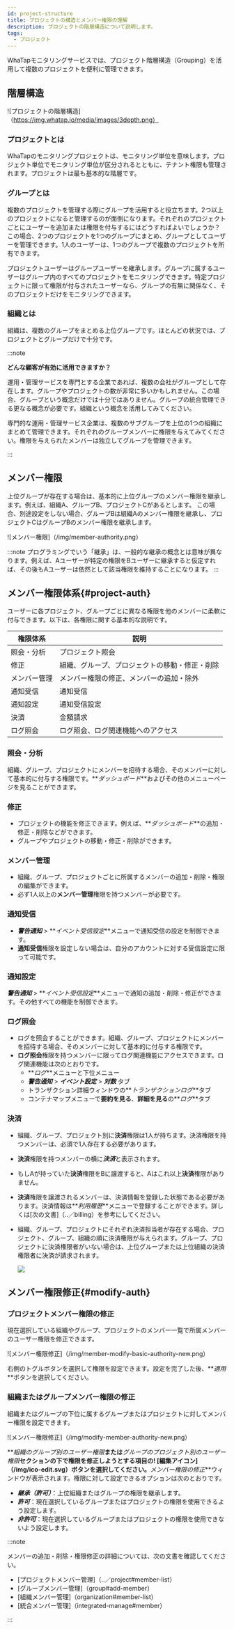 ```yaml
---
id: project-structure
title: プロジェクトの構造とメンバー権限の理解
description: プロジェクトの階層構造について説明します。
tags:
  - プロジェクト
---
```


WhaTapモニタリングサービスでは、プロジェクト階層構造（Grouping）を活用して複数のプロジェクトを便利に管理できます。

## 階層構造

![プロジェクトの階層構造]（https://img.whatap.io/media/images/3depth.png）

### プロジェクトとは

WhaTapのモニタリングプロジェクトは、モニタリング単位を意味します。プロジェクト単位でモニタリング単位が区分されるとともに、テナント権限も管理されます。プロジェクトは最も基本的な階層です。

### グループとは

複数のプロジェクトを管理する際にグループを活用すると役立ちます。2つ以上のプロジェクトになると管理するのが面倒になります。それぞれのプロジェクトごとにユーザーを追加または権限を付与するにはどうすればよいでしょうか？ この場合、2つのプロジェクトを1つのグループにまとめ、グループとしてユーザーを管理できます。1人のユーザーは、1つのグループで複数のプロジェクトを所有できます。

プロジェクトユーザーはグループユーザーを継承します。グループに属するユーザーはグループ内のすべてのプロジェクトをモニタリングできます。特定プロジェクトに限って権限が付与されたユーザーなら、グループの有無に関係なく、そのプロジェクトだけをモニタリングできます。

### 組織とは

組織は、複数のグループをまとめる上位グループです。ほとんどの状況では、プロジェクトとグループだけで十分です。

:::note 

**どんな顧客が有効に活用できますか？**

運用・管理サービスを専門とする企業であれば、複数の会社がグループとして存在します。グループやプロジェクトの数が非常に多いかもしれません。この場合、グループという概念だけでは十分ではありません。グループの統合管理できる更なる概念が必要です。組織という概念を活用してみてください。

専門的な運用・管理サービス企業は、複数のサブグループを上位の1つの組織にまとめて管理できます。それぞれのグループメンバーに権限を与えてみてください。権限を与えられたメンバーは独立してグループを管理できます。

:::

## メンバー権限

上位グループが存在する場合は、基本的に上位グループのメンバー権限を継承します。例えば、組織A、グループB、プロジェクトCがあるとします。 この場合、別途設定をしない場合、グループBは組織Aのメンバー権限を継承し、プロジェクトCはグループBのメンバー権限を継承します。

![メンバー権限]（/img/member-authority.png）

:::note
プログラミングでいう「継承」は、一般的な継承の概念とは意味が異なります。例えば、Aユーザーが特定の権限をBユーザーに継承すると仮定すれば、その後もAユーザーは依然として該当権限を維持することになります。
:::

## メンバー権限体系{#project-auth}

ユーザーに各プロジェクト、グループごとに異なる権限を他のメンバーに柔軟に付与できます。以下は、各権限に関する基本的な説明です。

<div class='c5-3-5-avg'>

| 権限体系           | 説明                                      |
| -------------- | --------------------------------------- |
| 照会・分析          | プロジェクト照会                                |
| 修正             | 組織、グループ、プロジェクトの移動・修正・削除                 |
| メンバー管理         | メンバー権限の修正、メンバーの追加・除外                    |
| 通知受信           | 通知受信                                    |
| 通知設定           | 通知受信設定                                  |
| 決済             | 金額請求                                    |
| ログ照会           | ログ照会、ログ関連機能へのアクセス                       |

</div>

### 照会・分析

組織、グループ、プロジェクトにメンバーを招待する場合、そのメンバーに対して基本的に付与する権限です。**_ダッシュボード_**およびその他のメニューページを見ることができます。

### 修正

-   プロジェクトの機能を修正できます。例えば、**_ダッシュボード_**の追加・修正・削除などができます。 
-   グループやプロジェクトの移動・修正・削除ができます。

### メンバー管理

-   組織、グループ、プロジェクトごとに所属するメンバーの追加・削除・権限の編集ができます。
-   必ず1人以上の**メンバー管理**権限を持つメンバーが必要です。

### 通知受信

-   **_警告通知_** > **_イベント受信設定_**メニューで通知受信の設定を制御できます。 
-   **通知受信**権限を設定しない場合は、自分のアカウントに対する受信設定に限って可能です。

### 通知設定

**_警告通知_** > **_イベント受信設定_**メニューで通知の追加・削除・修正ができます。その他すべての機能を制御できます。

### ログ照会

-   ログを照会することができます。組織、グループ、プロジェクトにメンバーを招待する場合、そのメンバーに対して基本的に付与する権限です。
-   **ログ照会**権限を持つメンバーに限ってログ関連機能にアクセスできます。ログ関連機能は次のとおりです。
    -   **_ログ_**メニューと下位メニュー
    -   **_警告通知_** > **_イベント設定_** > **_対数_** タブ
    -   トランザクション詳細ウィンドウの**_トランザクションログ_**タブ
    -   コンテナマップメニューで**要約を見る**、**詳細を見る**の**_ログ_**タブ

### 決済

-   組織、グループ、プロジェクト別に**決済**権限は1人が持ちます。決済権限を持つメンバーは、必須で1人存在する必要があります。
-   **決済**権限を持つメンバーの横に***決済***と表示されます。
-   もしAが持っていた**決済**権限をBに譲渡すると、Aはこれ以上**決済**権限がありません。
-   **決済**権限を譲渡されるメンバーは、決済情報を登録した状態である必要があります。決済情報は**_利用履歴_**メニューで登録することができます。詳しくは[次の文書]（..／billing）を参考にしてください。
-   組織、グループ、プロジェクトにそれぞれ決済担当者が存在する場合、プロジェクト、グループ、組織の順に決済権限が与えられます。グループ、プロジェクトに決済権限者がいない場合は、上位グループまたは上位組織の決済権限者に決済が請求されます。

    ![](/img/project-str-billing.png)

## メンバー権限修正{#modify-auth}

### プロジェクトメンバー権限の修正

現在選択している組織やグループ、プロジェクトのメンバー一覧で所属メンバーのユーザー権限を修正できます。 

![メンバー権限修正]（/img/member-modify-basic-authority-new.png）

右側のトグルボタンを選択して権限を設定できます。設定を完了した後、**_適用_**ボタンを選択してください。

### 組織またはグループメンバー権限の修正

組織またはグループの下位に属するグループまたはプロジェクトに対してメンバー権限を設定できます。

![メンバー権限修正]（/img/modify-member-authority-new.png）

**_組織のグループ別のユーザー権限_**または**_グループのプロジェクト別のユーザー権限_**セクションの下で権限を修正しようとする項目の! [編集アイコン]（/img/ico-edit.svg）ボタンを選択してください。**_メンバー権限の修正_**ウィンドウが表示されます。権限に対して設定できるオプションは次のとおりです。

-   **_継承（許可）_**：上位組織またはグループの権限を継承します。
-   **_許可_**：現在選択しているグループまたはプロジェクトの権限を使用できるよう設定します。
-   **_非許可_**：現在選択しているグループまたはプロジェクトの権限を使用できないよう設定します。

:::note

メンバーの追加・削除・権限修正の詳細については、次の文書を確認してください。

-   [プロジェクトメンバー管理]（..／project#member-list）
-   [グループメンバー管理]（group#add-member）
-   [組織メンバー管理]（organization#member-list）
-   [統合メンバー管理]（integrated-manage#member）

:::
